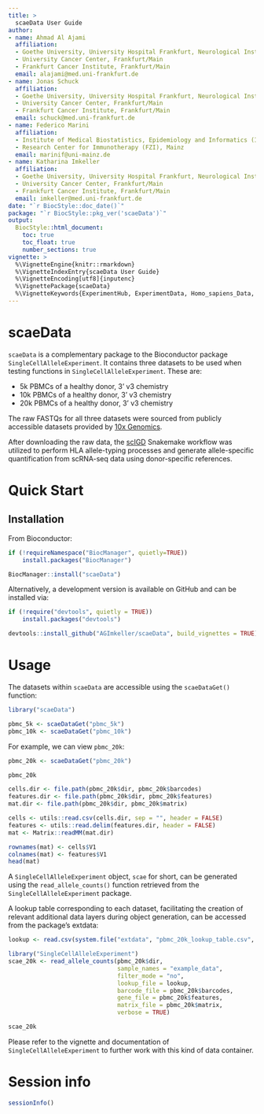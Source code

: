 ```yaml
---
title: >
  scaeData User Guide
author:
- name: Ahmad Al Ajami
  affiliation: 
  - Goethe University, University Hospital Frankfurt, Neurological Institute (Edinger Institute), Frankfurt/Main
  - University Cancer Center, Frankfurt/Main
  - Frankfurt Cancer Institute, Frankfurt/Main
  email: alajami@med.uni-frankfurt.de
- name: Jonas Schuck
  affiliation: 
  - Goethe University, University Hospital Frankfurt, Neurological Institute (Edinger Institute), Frankfurt/Main
  - University Cancer Center, Frankfurt/Main
  - Frankfurt Cancer Institute, Frankfurt/Main
  email: schuck@med.uni-frankfurt.de
- name: Federico Marini
  affiliation: 
  - Institute of Medical Biostatistics, Epidemiology and Informatics (IMBEI), Mainz
  - Research Center for Immunotherapy (FZI), Mainz
  email: marinif@uni-mainz.de
- name: Katharina Imkeller
  affiliation: 
  - Goethe University, University Hospital Frankfurt, Neurological Institute (Edinger Institute), Frankfurt/Main
  - University Cancer Center, Frankfurt/Main
  - Frankfurt Cancer Institute, Frankfurt/Main
  email: imkeller@med.uni-frankfurt.de
date: "`r BiocStyle::doc_date()`"
package: "`r BiocStyle::pkg_ver('scaeData')`"
output:
  BiocStyle::html_document:
    toc: true
    toc_float: true
    number_sections: true
vignette: >
  %\VignetteEngine{knitr::rmarkdown}
  %\VignetteIndexEntry{scaeData User Guide}
  %\VignetteEncoding[utf8]{inputenc}
  %\VignettePackage{scaeData}
  %\VignetteKeywords{ExperimentHub, ExperimentData, Homo_sapiens_Data, SingleCellData}
---
```


# scaeData

`scaeData` is a complementary package to the Bioconductor package `SingleCellAlleleExperiment`. It contains three datasets to be used when testing functions in `SingleCellAlleleExperiment`. These are: 

- 5k PBMCs of a healthy donor, 3' v3 chemistry
- 10k PBMCs of a healthy donor, 3' v3 chemistry
- 20k PBMCs of a healthy donor, 3' v3 chemistry

The raw FASTQs for all three datasets were sourced from publicly accessible datasets provided by [10x Genomics](https://www.10xgenomics.com/datasets).

After downloading the raw data, the [scIGD](https://github.com/AGImkeller/scIGD) Snakemake workflow was utilized to perform HLA allele-typing processes and generate allele-specific quantification from scRNA-seq data using donor-specific references.

# Quick Start

## Installation

From Bioconductor:

```r
if (!requireNamespace("BiocManager", quietly=TRUE))
    install.packages("BiocManager")

BiocManager::install("scaeData")
```

Alternatively, a development version is available on GitHub and can be installed via:

```r
if (!require("devtools", quietly = TRUE))
    install.packages("devtools")

devtools::install_github("AGImkeller/scaeData", build_vignettes = TRUE)
```

# Usage

The datasets within `scaeData` are accessible using the `scaeDataGet()` function:

```r
library("scaeData")
```

```r
pbmc_5k <- scaeDataGet("pbmc_5k")
pbmc_10k <- scaeDataGet("pbmc_10k")
```

For example, we can view `pbmc_20k`:

```r
pbmc_20k <- scaeDataGet("pbmc_20k")

pbmc_20k
```

```r
cells.dir <- file.path(pbmc_20k$dir, pbmc_20k$barcodes)
features.dir <- file.path(pbmc_20k$dir, pbmc_20k$features)
mat.dir <- file.path(pbmc_20k$dir, pbmc_20k$matrix)

cells <- utils::read.csv(cells.dir, sep = "", header = FALSE)
features <- utils::read.delim(features.dir, header = FALSE)
mat <- Matrix::readMM(mat.dir)

rownames(mat) <- cells$V1
colnames(mat) <- features$V1
head(mat)
```

A `SingleCellAlleleExperiment` object, `scae` for short, can be generated using the `read_allele_counts()` function retrieved from the `SingleCellAlleleExperiment` package.

A lookup table corresponding to each dataset, facilitating the creation of relevant additional data layers during object generation, can be accessed from the package's extdata:

```r
lookup <- read.csv(system.file("extdata", "pbmc_20k_lookup_table.csv", package="scaeData"))

library("SingleCellAlleleExperiment")
scae_20k <- read_allele_counts(pbmc_20k$dir,
                               sample_names = "example_data",
                               filter_mode = "no",
                               lookup_file = lookup,
                               barcode_file = pbmc_20k$barcodes,
                               gene_file = pbmc_20k$features,
                               matrix_file = pbmc_20k$matrix,
                               verbose = TRUE)

scae_20k
```

Please refer to the vignette and documentation of `SingleCellAlleleExperiment` to further work with this kind of data container.

# Session info {-}

```r
sessionInfo()
```
